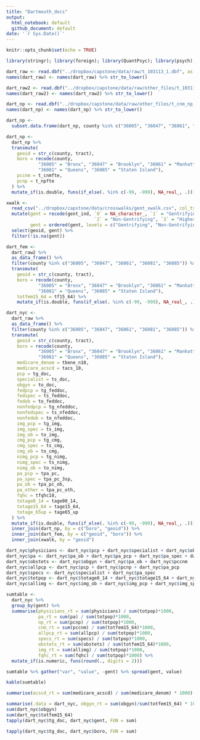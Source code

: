 ```yaml
---
title: "Dartmouth_docs"
output:
  html_notebook: default
  github_document: default
date: '`r Sys.Date()`'
---
```


```r
knitr::opts_chunk$set(echo = TRUE)
```

```r
library(stringr); library(foreign); library(QuantPsyc); library(psych); library(knitr); library(tidyverse)
```

```r
dart_raw <- read.dbf("../dropbox/capstone/data/raw/t_103113_1.dbf", as.is = TRUE)
names(dart_raw) <- names(dart_raw) %>% str_to_lower()

dart_raw2 <- read.dbf("../dropbox/capstone/data/raw/other_files/t_103113_2.dbf", as.is = T)
names(dart_raw2) <- names(dart_raw2) %>% str_to_lower()

dart_np <- read.dbf("../dropbox/capstone/data/raw/other_files/t_cnm_np_122013.dbf", as.is = T)
names(dart_np) <- names(dart_np) %>% str_to_lower()
```

```r
dart_np <-
  subset.data.frame(dart_np, county %in% c("36005", "36047", "36061", "36081", "36085"))

dart_np <-
  dart_np %>%
  transmute(
    geoid = str_c(county, tract),
    boro = recode(county, 
    		"36005" = "Bronx", "36047" = "Brooklyn", "36061" = "Manhattan", 
    		"36081" = "Queens", "36085" = "Staten Island"),
    pccnm = t_cnmfte, 
    pcnp = t_npfte
  ) %>%
  mutate_if(is.double, funs(if_else(. %in% c(-99, -999), NA_real_, .)))

```

```r
xwalk <- 
  read_csv("../dropbox/capstone/data/crosswalks/gent_xwalk.csv", col_types = cols(geoid = "c")) %>% 
  mutate(gent = recode(gent_ind, `0` = NA_character_, `1` = "Gentrifying", 
                                 `2` = "Non-Gentrifying", `3` = "Higher-Income"),
         gent = ordered(gent, levels = c("Gentrifying", "Non-Gentrifying", "Higher-Income"))) %>% 
  select(geoid, gent) %>% 
  filter(!is.na(gent))
```

```r
dart_fem <-
  dart_raw2 %>%
  as_data_frame() %>%
  filter(county %in% c("36005", "36047", "36061", "36081", "36085")) %>% 
  transmute(
    geoid = str_c(county, tract),
    boro = recode(county, 
    		"36005" = "Bronx", "36047" = "Brooklyn", "36061" = "Manhattan", 
    		"36081" = "Queens", "36085" = "Staten Island"),
    totfem15_64 = tf15_64) %>%
    mutate_if(is.double, funs(if_else(. %in% c(-99, -999), NA_real_, .)))
```

```r
dart_nyc <- 
  dart_raw %>% 
  as_data_frame() %>%
  filter(county %in% c("36005", "36047", "36061", "36081", "36085")) %>% 
  transmute(
    geoid = str_c(county, tract),
    boro = recode(county, 
    		"36005" = "Bronx", "36047" = "Brooklyn", "36061" = "Manhattan", 
    		"36081" = "Queens", "36085" = "Staten Island"),
    medicare_denom = tbene_n10,
    medicare_acscd = tacs_10,
    pcp = tg_doc,
    specialist = ts_doc,
    obgyn = to_doc,
    fedpcp = tg_feddoc,
    fedspec = ts_feddoc, 
    fedob = to_feddoc,
    nonfedpcp = tg_nfeddoc, 
    nonfedspec = ts_nfeddoc,
    nonfedob = to_nfeddoc,
    img_pcp = tg_img,
    img_spec = ts_img,
    img_ob = to_img, 
    cmg_pcp = tg_cmg,
    cmg_spec = ts_cmg, 
    cmg_ob = to_cmg, 
    nimg_pcp = tg_nimg,
    nimg_spec = ts_nimg,
    nimg_ob = to_nimg,
    pa_pcp = tpa_pc,
    pa_spec = tpa_pc_3sp,
    pa_ob = tpa_pc_ob,
    pa_other = tpa_pc_oth,
    fqhc = tfqhc10,
    totage0_14 = tage00_14,
    totage15_64 = tage15_64,
    totage_65up = tage65_up
  ) %>% 
  mutate_if(is.double, funs(if_else(. %in% c(-99, -999), NA_real_, .))) %>%
  inner_join(dart_np, by = c("boro", "geoid")) %>%
  inner_join(dart_fem, by = c("geoid", "boro")) %>%
  inner_join(xwalk, by = "geoid")

```


```r
dart_nyc$physicians <- dart_nyc$pcp + dart_nyc$specialist + dart_nyc$obgyn
dart_nyc$pa <- dart_nyc$pa_ob + dart_nyc$pa_pcp + dart_nyc$pa_spec + dart_nyc$pa_other
dart_nyc$obstets <- dart_nyc$obgyn + dart_nyc$pa_ob + dart_nyc$pccnm
dart_nyc$allpcp <- dart_nyc$pcp + dart_nyc$pcnp + dart_nyc$pa_pcp
dart_nyc$specs <- dart_nyc$specialist + dart_nyc$pa_spec
dart_nyc$totpop <- dart_nyc$totage0_14 + dart_nyc$totage15_64 + dart_nyc$totage_65up
dart_nyc$allimg <- dart_nyc$img_ob + dart_nyc$img_pcp + dart_nyc$img_spec
```

```r
sumtable <- 
  dart_nyc %>%
  group_by(gent) %>%
  summarise(physicians_rt = sum(physicians) / sum(totpop)*1000,
            pa_rt = sum(pa) / sum(totpop)*1000,
            np_rt = sum(pcnp) / sum(totpop)*1000,
            cnm_rt = sum(pccnm) / sum(totfem15_64)*1000,
            allpcp_rt = sum(allpcp) / sum(totpop)*1000,
            specs_rt = sum(specs) / sum(totpop)*1000,
            obstets_rt = sum(obstets) / sum(totfem15_64)*1000,
            img_rt = sum(allimg) / sum(totpop)*1000,
            fqhc_rt = sum(fqhc) / sum(totpop)*1000) %>% 
  mutate_if(is.numeric, funs(round(., digits = 2)))

sumtable %>% gather("var", "value", -gent) %>% spread(gent, value)

kable(sumtable)
```

```r
summarise(acscd_rt = sum(medicare_acscd) / sum(medicare_denom) * 1000)

summarise(.data = dart_nyc, obgyn_rt = sum(obgyn)/sum(totfem15_64) * 1000)
sum(dart_nyc$obgyn)
sum(dart_nyc$totfem15_64)
tapply(dart_nyc$tg_doc, dart_nyc$gent, FUN = sum)

tapply(dart_nyc$tg_doc, dart_nyc$boro, FUN = sum)
```
